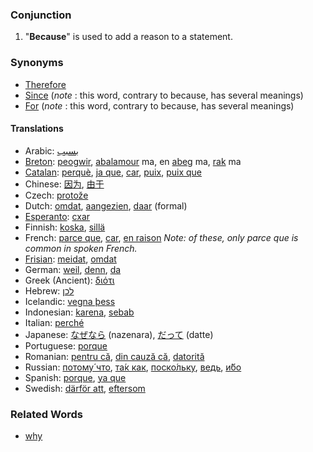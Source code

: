 ===Conjunction===
#"'''Because'''" is used to add a reason to a statement.

===Synonyms===
* [[Therefore]]
* [[Since]] (''note'' : this word, contrary to because, has several meanings) 
* [[For]] (''note'' : this word, contrary to because, has several meanings) 

====Translations====
*Arabic: [[بسبب]]
*[[Breton]]: [[peogwir]], [[abalamour]] ma, en [[abeg]] ma, [[rak]] ma
*[[Catalan]]: [[perquè]], [[ja que]], [[car]], [[puix]], [[puix que]]
*Chinese: [[因为]], [[由于]]
*Czech: [[protože]]
*Dutch: [[omdat]], [[aangezien]], [[daar]] (formal)
*[[Esperanto]]: [[cxar]]
*Finnish: [[koska]], [[sillä]]
*French: [[parce que]], [[car]], [[en raison]] ''Note: of these, only parce que is common in spoken French.''
*[[Frisian]]: [[meidat]], [[omdat]]
*German: [[weil]], [[denn]], [[da]]
*Greek (Ancient): [[διότι]]
*Hebrew: [[לכן]]
*Icelandic: [[vegna þess]]
*Indonesian: [[karena]], [[sebab]]
*Italian: [[perché]]
*Japanese: [[なぜなら]] (nazenara), [[だって]] (datte)
*Portuguese: [[porque]]
*Romanian: [[pentru că]], [[din cauză că]], [[datorită]]
*Russian: [[потому что|потому́ что]], [[так как|та́к как]], [[поскольку|поско́льку]], [[ведь]], [[ибо|и́бо]]
*Spanish: [[porque]], [[ya que]]
*Swedish: [[därför att]], [[eftersom]]

===Related Words===
*[[why]]